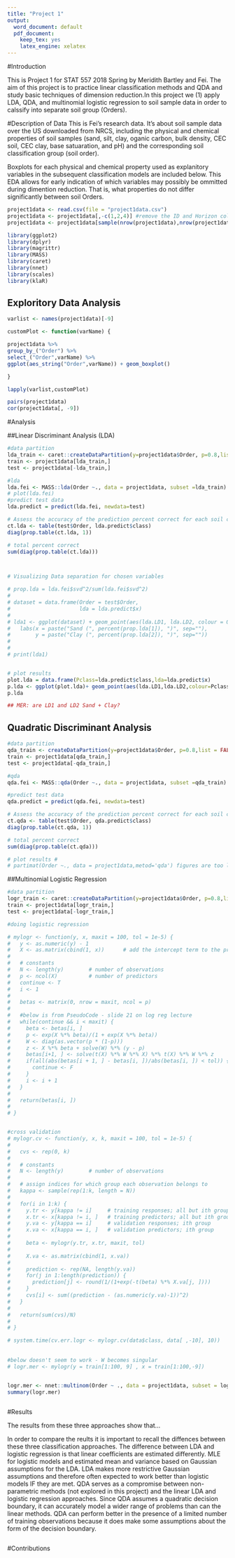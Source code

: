 ```yaml
---
title: "Project 1"
output:
  word_document: default
  pdf_document:
    keep_tex: yes
    latex_engine: xelatex
---
```



#Introduction

This is Project 1 for STAT 557 2018 Spring by Meridith Bartley and Fei. The aim of this project is to practice linear classification methods and QDA and study basic techniques of dimension reduction.In this project we (1) apply LDA, QDA, and multinomial logistic regression to soil sample data in order to calssify into separate soil group (Orders). 

#Description of Data
This is Fei's research data. It's about soil sample data over the US downloaded from NRCS, including the physical and chemical properties of soil samples (sand, silt, clay, oganic carbon, bulk  density, CEC soil, CEC clay, base satuaration, and pH) and the corresponding soil classification group (soil order). 

Boxplots for each physical and chemical property used as explanitory variables in the subsequent classification models are included below. This EDA allows for early indication of which variables may possibly be ommitted during dimention reduction. That is, what properties do not differ significantly between soil Orders.

```r

project1data <- read.csv(file = "project1data.csv")
project1data <- project1data[,-c(1,2,4)] #remove the ID and Horizon columns which are useless,Silt is redundant information since it could be calculated from Sand and Clay. 
project1data <- project1data[sample(nrow(project1data),nrow(project1data)),] ###shuffle rows

library(ggplot2)
library(dplyr)
library(magrittr)
library(MASS)
library(caret)
library(nnet) 
library(scales)
library(klaR)


```

## Exploritory Data Analysis
```r

varlist <- names(project1data)[-9]

customPlot <- function(varName) {

project1data %>% 
group_by_("Order") %>% 
select_("Order",varName) %>% 
ggplot(aes_string("Order",varName)) + geom_boxplot()

}

lapply(varlist,customPlot)

pairs(project1data)
cor(project1data[, -9])


```


#Analysis

##Linear Discriminant Analysis (LDA)


```r



#data partition
lda_train <- caret::createDataPartition(y=project1data$Order, p=0.8,list = FALSE)
train <- project1data[lda_train,]
test <- project1data[-lda_train,]

#lda
lda.fei <- MASS::lda(Order ~., data = project1data, subset =lda_train)
# plot(lda.fei)
#predict test data
lda.predict = predict(lda.fei, newdata=test)

# Assess the accuracy of the prediction percent correct for each soil class (Order) in test data
ct.lda <- table(test$Order, lda.predict$class)
diag(prop.table(ct.lda, 1))

# total percent correct
sum(diag(prop.table(ct.lda)))



# Visualizing Data separation for chosen variables

# prop.lda = lda.fei$svd^2/sum(lda.fei$svd^2)
# 
# dataset = data.frame(Order = test$Order,
#                      lda = lda.predict$x)
# 
# lda1 <- ggplot(dataset) + geom_point(aes(lda.LD1, lda.LD2, colour = Order, shape = Order), size = 2.5) + 
#   labs(x = paste("Sand (", percent(prop.lda[1]), ")", sep=""),
#        y = paste("Clay (", percent(prop.lda[2]), ")", sep=""))
# 
# 
# print(lda1) 


# plot results 
plot.lda = data.frame(Pclass=lda.predict$class,lda=lda.predict$x)
p.lda <- ggplot(plot.lda)+ geom_point(aes(lda.LD1,lda.LD2,colour=Pclass),size=1)
p.lda

## MER: are LD1 and LD2 Sand + Clay? 
```

## Quadratic Discriminant Analysis

```r

#data partition
qda_train <- createDataPartition(y=project1data$Order, p=0.8,list = FALSE)
train <- project1data[qda_train,]
test <- project1data[-qda_train,]

#qda
qda.fei <- MASS::qda(Order ~., data = project1data, subset =qda_train)

#predict test data
qda.predict = predict(qda.fei, newdata=test)

# Assess the accuracy of the prediction percent correct for each soil class (Order) in test data
ct.qda <- table(test$Order, qda.predict$class)
diag(prop.table(ct.qda, 1))

# total percent correct
sum(diag(prop.table(ct.qda)))

# plot results # 
# partimat(Order ~., data = project1data,metod='qda') figures are too large and took forever to show up. 

```

##Multinomial Logistic Regression

```r

#data partition
logr_train <- caret::createDataPartition(y=project1data$Order, p=0.8,list = FALSE)
train <- project1data[logr_train,]
test <- project1data[-logr_train,]

#doing logistic regression

# mylogr <- function(y, x, maxit = 100, tol = 1e-5) {
#   y <- as.numeric(y) - 1
#   X <- as.matrix(cbind(1, x))      # add the intercept term to the predictors
#   
#   # constants
#   N <- length(y)        # number of observations
#   p <- ncol(X)          # number of predictors
#   continue <- T
#   i <- 1
#   
#   betas <- matrix(0, nrow = maxit, ncol = p)
#   
#   #below is from PseudoCode - slide 21 on log reg lecture
#   while(continue && i < maxit) {
#     beta <- betas[i, ]
#     p <- exp(X %*% beta)/(1 + exp(X %*% beta))
#     W <- diag(as.vector(p * (1-p)))
#     z <- X %*% beta + solve(W) %*% (y - p)
#     betas[i+1, ] <- solve(t(X) %*% W %*% X) %*% t(X) %*% W %*% z
#     if(all(abs(betas[i + 1, ] - betas[i, ])/abs(betas[i, ]) < tol)) {
#       continue <- F
#     }
#     i <- i + 1
#   }
#   
#   return(betas[i, ])
#   
# }


#cross validation
# mylogr.cv <- function(y, x, k, maxit = 100, tol = 1e-5) {
#   
#   cvs <- rep(0, k)
#   
#   # constants
#   N <- length(y)        # number of observations
#   
#   # assign indices for which group each observation belongs to
#   kappa <- sample(rep(1:k, length = N))
#   
#   for(i in 1:k) {
#     y.tr <- y[kappa != i]     # training responses; all but ith group
#     x.tr <- x[kappa != i, ]   # training predictors; all but ith group
#     y.va <- y[kappa == i]     # validation responses; ith group
#     x.va <- x[kappa == i, ]   # validation predictors; ith group
#     
#     beta <- mylogr(y.tr, x.tr, maxit, tol)
#     
#     X.va <- as.matrix(cbind(1, x.va))
#     
#     prediction <- rep(NA, length(y.va))
#     for(j in 1:length(prediction)) {
#       prediction[j] <- round(1/(1+exp(-t(beta) %*% X.va[j, ])))
#     }
#     cvs[i] <- sum((prediction - (as.numeric(y.va)-1))^2)
#   }
#   
#   return(sum(cvs)/N)
#   
# }

# system.time(cv.err.logr <- mylogr.cv(data$class, data[ ,-10], 10))
  
  
#below doesn't seem to work - W becomes singular
# logr.mer <- mylogr(y = train[1:100, 9] , x = train[1:100,-9])


logr.mer <- nnet::multinom(Order ~ ., data = project1data, subset = logr_train)
summary(logr.mer)
  


```



#Results

The results from these three approaches show that...


In order to compare the reults it is important to recall the diffences between these three classification approaches. The difference between LDA and logistic regression is that linear coefficients are estimated differently. MLE for logistic models and estimated mean and variance based on Gaussian assumptions for the LDA. LDA makes more restrictive Gaussian assumptions and therefore often expected to work better than logistic models IF they are met. QDA serves as a compromise between non-parametric methods (not explored in this project) and the linear LDA and logistic regression approaches. Since QDA assumes a quadratic decision boundary, it can accurately model a wider range of problems than can the linear methods. QDA can perform better in the presence of a limited number of training observations because it does make some assumptions about the form of the decision boundary.


```r



```

#Contributions
  